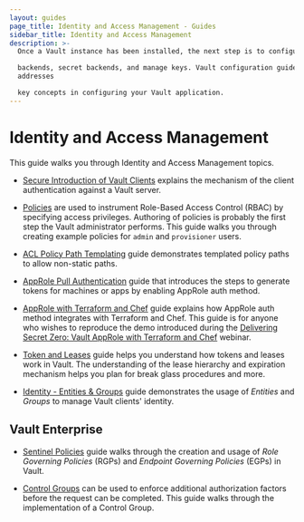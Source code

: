 ```yaml
---
layout: guides
page_title: Identity and Access Management - Guides
sidebar_title: Identity and Access Management
description: >-
  Once a Vault instance has been installed, the next step is to configure auth

  backends, secret backends, and manage keys. Vault configuration guides
  addresses

  key concepts in configuring your Vault application.
---
```


# Identity and Access Management

This guide walks you through Identity and Access Management topics.

- [Secure Introduction of Vault Clients](/guides/identity/secure-intro.html)
explains the mechanism of the client authentication against a Vault server.

- [Policies](/guides/identity/policies.html) are used to instrument
Role-Based Access Control (RBAC) by specifying access privileges. Authoring of
policies is probably the first step the Vault administrator performs. This guide
walks you through creating example policies for `admin` and `provisioner` users.

- [ACL Policy Path Templating](/guides/identity/policy-templating.html) guide
demonstrates templated policy paths to allow non-static paths.

- [AppRole Pull Authentication](/guides/identity/authentication.html) guide
that introduces the steps to generate tokens for machines or apps by enabling
AppRole auth method.

- [AppRole with Terraform and Chef](/guides/identity/approle-trusted-entities.html)
guide explains how AppRole auth method integrates with Terraform and Chef.
This guide is for anyone who wishes to reproduce the demo introduced during
the [Delivering Secret Zero: Vault AppRole with Terraform and
Chef](https://www.hashicorp.com/resources/delivering-secret-zero-vault-approle-terraform-chef)
webinar.

- [Token and Leases](/guides/identity/lease.html) guide helps you
understand how tokens and leases work in Vault. The understanding of the
lease hierarchy and expiration mechanism helps you plan for break glass
procedures and more.

- [Identity - Entities & Groups](/guides/identity/identity.html) guide
demonstrates the usage of _Entities_ and _Groups_ to manage Vault clients'
identity.

## Vault Enterprise

- [Sentinel Policies](/guides/identity/sentinel.html) guide
walks through the creation and usage of _Role Governing Policies_ (RGPs) and
_Endpoint Governing Policies_ (EGPs) in Vault.

- [Control Groups](/guides/identity/control-groups.html) can be used to enforce
additional authorization factors before the request can be completed. This
guide walks through the implementation of a Control Group.
